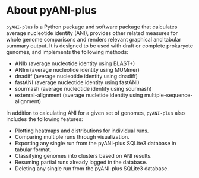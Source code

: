 # About pyANI-plus {.unnumbered}
`pyANI-plus` is a Python package and software package that calculates average nucleotide identity (ANI), provides other related measures for whole genome comparisons and renders relevant graphical and tabular summary output. It is designed to be used with draft or complete prokaryote genomes, and implements the following methods:

- ANIb (average nucleotide identity using BLAST+)
- ANIm (average nucleotide identity using MUMmer)
- dnadiff (average nucleotide identity using dnadiff)
- fastANI (average nucleotide identity using fastANI)
- sourmash (average nucleotide identity using sourmash)
- extenral-alignment (average nucletide identity using multiple-sequence-alignment)

In addition to calculating ANI for a given set of genomes, `pyANI-plus` also includes the following features:

- Plotting heatmaps and distributions for individual runs.
- Comparing multiple runs through visualization.
- Exporting any single run from the pyANI-plus SQLite3 database in tabular format.
- Classifying genomes into clusters based on ANI results.
- Resuming partial runs already logged in the database.
- Deleting any single run from the pyANI-plus SQLite3 database.